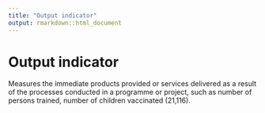 ```yaml
---
title: "Output indicator"
output: rmarkdown::html_document
---
```


# Output indicator

Measures the immediate products provided or services delivered as a  result of the processes conducted in a  programme or  project, such as number  of persons  trained, number of children  vaccinated (21,116).
